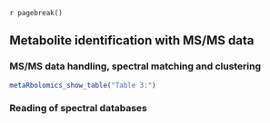 `r pagebreak()`

## Metabolite identification with MS/MS data

### MS/MS data handling, spectral matching and clustering


```r
metaRbolomics_show_table("Table 3:")
```


### Reading of spectral databases
